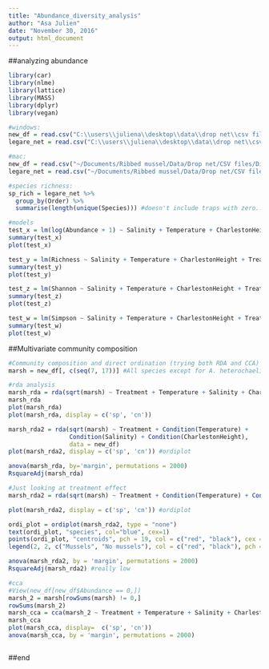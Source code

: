 ```yaml
---
title: "Abundance_diversity_analysis"
author: "Asa Julien"
date: "November 30, 2016"
output: html_document
---
```

##analyzing abundance
```r
library(car)
library(nlme)
library(lattice)
library(MASS)
library(dplyr)
library(vegan)

#windows:
new_df = read.csv("C:\\users\\juliena\\desktop\\data\\drop net\\csv files\\Diversity_abundance.csv")
legare_net = read.csv("C:\\users\\juliena\\desktop\\data\\drop net\\csv files\\Legare.csv")

#mac:
new_df = read.csv("~/Documents/Ribbed mussel/Data/Drop net/CSV files/Diversity_abundance.csv")
legare_net = read.csv("~/Documents/Ribbed mussel/Data/Drop net/CSV files/Legare.csv")

#species richness:
sp_rich = legare_net %>%
  group_by(Order) %>%
  summarise(length(unique(Species))) #doesn't include traps with zero...

#models
test_x = lm(log(Abundance + 1) ~ Salinity + Temperature + CharlestonHeight + Treatment + Pairing, data = new_df) 
summary(test_x)
plot(test_x)

test_y = lm(Richness ~ Salinity + Temperature + CharlestonHeight + Treatment + Pairing, data = new_df) 
summary(test_y)
plot(test_y)

test_z = lm(Shannon ~ Salinity + Temperature + CharlestonHeight + Treatment + Pairing, data = new_df) 
summary(test_z)
plot(test_z)

test_w = lm(Simpson ~ Salinity + Temperature + CharlestonHeight + Treatment + Pairing, data = new_df)
summary(test_w)
plot(test_w)


```


##Multivariate community composition
```r
#Community composition and direct ordination (trying both RDA and CCA)
marsh = new_df[, c(seq(7, 17))] #All species except for A. heterochaelis

#rda analysis
marsh_rda = rda(sqrt(marsh) ~ Treatment + Temperature + Salinity + CharlestonHeight, data=new_df) #square root transformation makes treatment significant
marsh_rda
plot(marsh_rda)
plot(marsh_rda, display = c('sp', 'cn'))

marsh_rda2 = rda(sqrt(marsh) ~ Treatment + Condition(Temperature) +
                 Condition(Salinity) + Condition(CharlestonHeight),
                 data = new_df)
plot(marsh_rda2, display = c('sp', 'cn')) #ordiplot

anova(marsh_rda, by='margin', permutations = 2000)
RsquareAdj(marsh_rda)

#Just looking at treatment effect
marsh_rda2 = rda(sqrt(marsh) ~ Treatment + Condition(Temperature) + Condition(Salinity) + Condition(CharlestonHeight), data = new_df)

plot(marsh_rda2, display = c('sp', 'cn')) #ordiplot

ordi_plot = ordiplot(marsh_rda2, type = "none")
text(ordi_plot, "species", col="blue", cex=1)
points(ordi_plot, "centroids", pch = 19, col = c("red", "black"), cex = 3)
legend(2, 2, c("Mussels", "No mussels"), col = c("red", "black"), pch = 19)

anova(marsh_rda2, by = 'margin', permutations = 2000)
RsquareAdj(marsh_rda2) #really low

#cca
#View(new_df[new_df$Abundance == 0,])
marsh_2 = marsh[rowSums(marsh) != 0,]
rowSums(marsh_2)
marsh_cca = cca(marsh_2 ~ Treatment + Temperature + Salinity + CharlestonHeight, data = new_df[-c(11, 62, 63, 65, 66, 68, 70, 93),]) #All rows have to be greater than zero
marsh_cca
plot(marsh_cca, display=  c('sp', 'cn'))
anova(marsh_cca, by = 'margin', permutations = 2000)
```


```r

```


##end